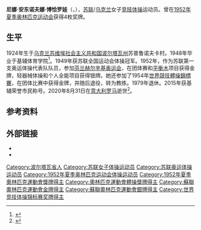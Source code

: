 {{Infobox gymnast
| name =尼娜·博恰罗娃
| image =
| country = {{URS}}
| birth_date = {{Birth date|1924|9|24}}
| birth_place = {{URS}}[[乌克兰苏维埃社会主义共和国|乌克兰苏维埃社会主义共和国]][[波尔塔瓦州|波尔塔瓦州]]苏普鲁诺夫卡
| death_date = {{Death date and age|2020|8|31|1924|9|24}}
| death_place = {{ITA}}[[罗马|罗马]]
| height =
| level =
| natlteam =
| retired =
| show-medals = yes
| medaltemplates =
{{MedalCompetition|[[奥林匹克运动会|奥林匹克运动会]]}}
{{MedalGold|[[1952年夏季奥林匹克运动会|1952年 赫尔辛基]]|团体}}
{{MedalGold|[[1952年夏季奥林匹克运动会|1952年 赫尔辛基]]|平衡木}}
{{MedalSilver|[[1952年夏季奥林匹克运动会|1952年 赫尔辛基]]|轻器械体操}}
{{MedalSilver|[[1952年夏季奥林匹克运动会|1952年 赫尔辛基]]|个人全能}}
{{MedalCompetition|[[世界競技體操錦標賽|世界競技體操錦標賽]]}}
{{MedalGold|1954年 罗马|团体}}
}}
{{组织奖励|{{退休劳动者奖章}}}}
'''尼娜·安东诺夫娜·博恰罗娃'''（{{lang-uk|Ніна Антонівна Бочарова}}，{{bd|1924年|9月24日|2020年|8月31日|catIdx=Bocharova}}），[[苏联|苏联]]/[[乌克兰|乌克兰]]女子[[竞技体操|竞技体操]]运动员。曾在[[1952年夏季奥林匹克运动会|1952年夏季奥林匹克运动会]]获得4枚奖牌。

==生平==
1924年生于[[乌克兰苏维埃社会主义共和国|乌克兰苏维埃社会主义共和国]][[波尔塔瓦州|波尔塔瓦州]]苏普鲁诺夫卡村。1948年毕业于基辅体育学院<ref>{{cite web |title=Умерла первая из Украины олимпийская чемпионка Нина Бочарова |url=https://kp.ua/sport/675606-umerla-pervaia-yz-ukrayny-olympyiskaia-chempyonka-nyna-bocharova |publisher=КП в Украине |language=ru |date=2020-08-31 |accessdate=2020-09-05 |archive-date=2020-09-01 |archive-url=https://web.archive.org/web/20200901165742/https://kp.ua/sport/675606-umerla-pervaia-yz-ukrayny-olympyiskaia-chempyonka-nyna-bocharova |dead-url=no }}</ref>。1949年获苏联全国运动会体操冠军。1952年，作为苏联第一支奥运体操代表队队员，参加[[1952年夏季奥林匹克运动会|芬兰赫尔辛基奥运会]]，在团体赛和[[平衡木|平衡木]]项目获得金牌，轻器械体操和个人全能项目获得银牌。她还参加了1954年[[世界競技體操錦標賽|世界競技體操錦標賽]]，在团体比赛中获得金牌，并随后退役，转为教练。1979年退休。2015年获基辅荣誉市民称号。2020年8月31日在[[意大利|意大利]][[罗马|罗马]]逝世<ref>{{cite web |title=Bocharova, Star of 1st Soviet Olympic Gymnastics Team, Dies |url=https://www.nytimes.com/aponline/2020/09/03/sports/ap-gym-obit-bocharova.html |publisher=The New York Times |language=en |date=2020-09-03}}</ref>。

==参考资料==
{{reflist}}

== 外部链接 ==
* {{FIG|lic=|bio=24250}}
* {{IOC profile|nina-bocharova}}

{{奥林匹克运动会体操比赛竞技体操女子团体全能冠军|1952}}
{{奥林匹克运动会体操比赛女子平衡木冠军}}
{{世界竞技体操锦标赛女子团体全能冠军|1954}}

{{Authority control}}
{{DEFAULTSORT:Bocharova, Nina}}
[[Category:波尔塔瓦省人|Category:波尔塔瓦省人]]
[[Category:苏联女子体操运动员|Category:苏联女子体操运动员]]
[[Category:苏联奥运体操运动员|Category:苏联奥运体操运动员]]
[[Category:1952年夏季奥林匹克运动会体操运动员|Category:1952年夏季奥林匹克运动会体操运动员]]
[[Category:1952年夏季奧林匹克運動會獎牌得主|Category:1952年夏季奧林匹克運動會獎牌得主]]
[[Category:奧林匹克運動會體操獎牌得主|Category:奧林匹克運動會體操獎牌得主]]
[[Category:蘇聯奧林匹克運動會金牌得主|Category:蘇聯奧林匹克運動會金牌得主]]
[[Category:蘇聯奧林匹克運動會銀牌得主|Category:蘇聯奧林匹克運動會銀牌得主]]
[[Category:世界竞技体操锦标赛奖牌得主|Category:世界竞技体操锦标赛奖牌得主]]